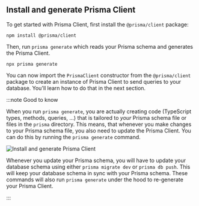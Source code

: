 ## Install and generate Prisma Client

To get started with Prisma Client, first install the `@prisma/client` package:

```terminal copy
npm install @prisma/client
```

Then, run `prisma generate` which reads your Prisma schema and generates the Prisma Client.

```terminal copy
npx prisma generate
```

You can now import the `PrismaClient` constructor from the `@prisma/client` package to create an instance of Prisma Client to send queries to your database. You'll learn how to do that in the next section.

:::note Good to know

When you run `prisma generate`, you are actually creating code (TypeScript types, methods, queries, ...) that is tailored to _your_ Prisma schema file or files in the `prisma` directory. This means, that whenever you make changes to your Prisma schema file, you also need to update the Prisma Client. You can do this by running the `prisma generate` command.

![Install and generate Prisma Client](/img/getting-started/prisma-client-install-and-generate.png)

Whenever you update your Prisma schema, you will have to update your database schema using either `prisma migrate dev` or `prisma db push`. This will keep your database schema in sync with your Prisma schema. These commands will also run `prisma generate` under the hood to re-generate your Prisma Client.

:::
